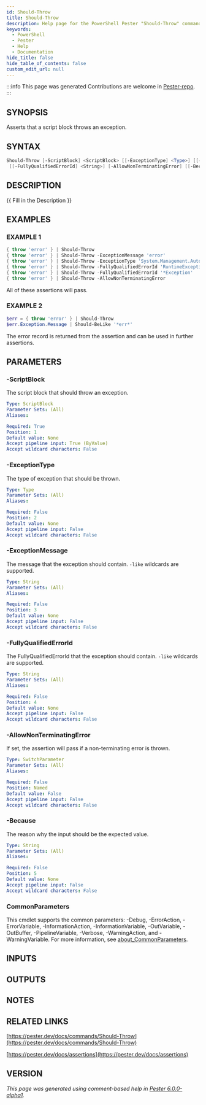 ```yaml
---
id: Should-Throw
title: Should-Throw
description: Help page for the PowerShell Pester "Should-Throw" command
keywords:
  - PowerShell
  - Pester
  - Help
  - Documentation
hide_title: false
hide_table_of_contents: false
custom_edit_url: null
---
```


:::info This page was generated
Contributions are welcome in [Pester-repo](https://github.com/pester/pester).
:::

## SYNOPSIS

Asserts that a script block throws an exception.

## SYNTAX

```powershell
Should-Throw [-ScriptBlock] <ScriptBlock> [[-ExceptionType] <Type>] [[-ExceptionMessage] <String>]
 [[-FullyQualifiedErrorId] <String>] [-AllowNonTerminatingError] [[-Because] <String>] [<CommonParameters>]
```

## DESCRIPTION

\{\{ Fill in the Description \}\}

## EXAMPLES

### EXAMPLE 1

```powershell
{ throw 'error' } | Should-Throw
{ throw 'error' } | Should-Throw -ExceptionMessage 'error'
{ throw 'error' } | Should-Throw -ExceptionType 'System.Management.Automation.RuntimeException'
{ throw 'error' } | Should-Throw -FullyQualifiedErrorId 'RuntimeException'
{ throw 'error' } | Should-Throw -FullyQualifiedErrorId '*Exception'
{ throw 'error' } | Should-Throw -AllowNonTerminatingError
```

All of these assertions will pass.

### EXAMPLE 2

```powershell
$err = { throw 'error' } | Should-Throw
$err.Exception.Message | Should-BeLike '*err*'
```

The error record is returned from the assertion and can be used in further assertions.

## PARAMETERS

### -ScriptBlock

The script block that should throw an exception.

```yaml
Type: ScriptBlock
Parameter Sets: (All)
Aliases:

Required: True
Position: 1
Default value: None
Accept pipeline input: True (ByValue)
Accept wildcard characters: False
```

### -ExceptionType

The type of exception that should be thrown.

```yaml
Type: Type
Parameter Sets: (All)
Aliases:

Required: False
Position: 2
Default value: None
Accept pipeline input: False
Accept wildcard characters: False
```

### -ExceptionMessage

The message that the exception should contain.
`-like` wildcards are supported.

```yaml
Type: String
Parameter Sets: (All)
Aliases:

Required: False
Position: 3
Default value: None
Accept pipeline input: False
Accept wildcard characters: False
```

### -FullyQualifiedErrorId

The FullyQualifiedErrorId that the exception should contain.
`-like` wildcards are supported.

```yaml
Type: String
Parameter Sets: (All)
Aliases:

Required: False
Position: 4
Default value: None
Accept pipeline input: False
Accept wildcard characters: False
```

### -AllowNonTerminatingError

If set, the assertion will pass if a non-terminating error is thrown.

```yaml
Type: SwitchParameter
Parameter Sets: (All)
Aliases:

Required: False
Position: Named
Default value: False
Accept pipeline input: False
Accept wildcard characters: False
```

### -Because

The reason why the input should be the expected value.

```yaml
Type: String
Parameter Sets: (All)
Aliases:

Required: False
Position: 5
Default value: None
Accept pipeline input: False
Accept wildcard characters: False
```

### CommonParameters

This cmdlet supports the common parameters: -Debug, -ErrorAction, -ErrorVariable, -InformationAction, -InformationVariable, -OutVariable, -OutBuffer, -PipelineVariable, -Verbose, -WarningAction, and -WarningVariable. For more information, see [about_CommonParameters](http://go.microsoft.com/fwlink/?LinkID=113216).

## INPUTS

## OUTPUTS

## NOTES

## RELATED LINKS

[https://pester.dev/docs/commands/Should-Throw](https://pester.dev/docs/commands/Should-Throw)

[https://pester.dev/docs/assertions](https://pester.dev/docs/assertions)

## VERSION

*This page was generated using comment-based help in [Pester 6.0.0-alpha1](https://github.com/pester/pester).*
